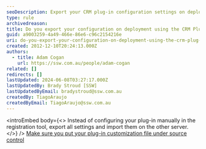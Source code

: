 ```yaml
---
seoDescription: Export your CRM plug-in configuration settings on deployment using the registration tool to simplify manual setup.
type: rule
archivedreason:
title: Do you export your configuration on deployment using the CRM Plug-in Registration Tool?
guid: a9003259-4a49-466e-86e6-c96c2154216e
uri: do-you-export-your-configuration-on-deployment-using-the-crm-plug-in-registration-tool
created: 2012-12-10T20:24:13.000Z
authors:
  - title: Adam Cogan
    url: https://ssw.com.au/people/adam-cogan
related: []
redirects: []
lastUpdated: 2024-06-08T03:27:17.000Z
lastUpdatedBy: Brady Stroud [SSW]
lastUpdatedByEmail: bradystroud@ssw.com.au
createdBy: TiagoAraujo
createdByEmail: TiagoAraujo@ssw.com.au
---
```


<introEmbed
  body={<>
Instead of configuring your plug-in manually in the registration tool, export all settings and import them on the other server.
  </>}
/>
[Make sure you put your plug-in customization file under source control](/do-you-put-your-exported-customizations-and-your-plug-in-customization-under-source-control-during-deployment)
